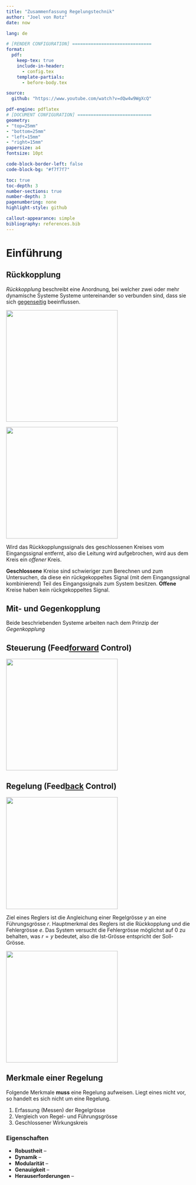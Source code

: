 ```yaml
---
title: "Zusammenfassung Regelungstechnik"
author: "Joel von Rotz"
date: now

lang: de

# [RENDER CONFIGURATION] ==============================
format:
  pdf:
    keep-tex: true
    include-in-header:
      - config.tex
    template-partials:
      - before-body.tex

source:
  github: "https://www.youtube.com/watch?v=dQw4w9WgXcQ"

pdf-engine: pdflatex
# [DOCUMENT CONFIGURATION] ============================
geometry: 
- "top=25mm"
- "bottom=25mm"
- "left=15mm"
- "right=15mm"
papersize: a4
fontsize: 10pt

code-block-border-left: false
code-block-bg: "#f7f7f7"

toc: true
toc-depth: 3
number-sections: true
number-depth: 3
pagenumbering: none
highlight-style: github

callout-appearance: simple
bibliography: references.bib
---
```


`\begin{multicols}{2}`{=latex}

# Einführung

## Rückkopplung

*Rückkopplung* beschreibt eine Anordnung, bei welcher zwei oder mehr dynamische Systeme Systeme untereinander so verbunden sind, dass sie sich [gegenseitig]{.underline} beeinflussen.

![](images/closed_loop.png){width="8cm"}

![](images/open-loop.png){width="8cm"}

Wird das Rückkopplungssignals des geschlossenen Kreises vom Eingangssignal entfernt, also die Leitung wird aufgebrochen, wird aus dem Kreis ein *offener* Kreis.

::: callout-caution
**Geschlossene** Kreise sind schwieriger zum Berechnen und zum Untersuchen, da diese ein rückgekoppeltes Signal (mit dem Eingangssignal kombinierend) Teil des Eingangssignals zum System besitzen. **Offene** Kreise haben kein rückgekoppeltes Signal.
:::

## Mit- und Gegenkopplung

Beide beschriebenden Systeme arbeiten nach dem Prinzip der *Gegenkopplung*

## Steuerung (Feed[forward]{.underline} Control)

![](images/steuerung.png){width="8cm"}

## Regelung (Feed[back]{.underline} Control)

![](images/regelung.png){width="8cm"}

Ziel eines Reglers ist die Angleichung einer Regelgrösse $y$ an eine Führungsgrösse $r$. Hauptmerkmal des Reglers ist die Rückkopplung und die Fehlergrösse $e$. Das System versucht die Fehlergrösse möglichst auf $0$ zu behalten, was $r = y$ bedeutet, also die Ist-Grösse entspricht der Soll-Grösse.

![](images/definition_regelung.png){width="8cm"}

```{=latex}
\begin{conditions}
 r & Führungsgrösse (Soll-Wert) \\
 e & Regelfehler \\
 u & Stellgrösse \\
 y & Regelgrösse (Ist-Wert) \\
 v & Störgrösse
\end{conditions}
```
::: callout-note
## Merkmale einer Regelung

Folgende Merkmale **muss** eine Regelung aufweisen. Liegt eines nicht vor, so handelt es sich nicht um eine Regelung.

1.  Erfassung (Messen) der Regelgrösse
2.  Vergleich von Regel- und Führungsgrösse
3.  Geschlossener Wirkungskreis
:::

```{=latex}
\begin{align*}
y = R \cdot P \cdot e = R \cdot P\ (r-y)= R \cdot P \cdot r - R \cdot P \cdot y \\
y + R \cdot P \cdot y = R \cdot P \cdot r\quad \Rightarrow\quad\frac{y}{r}=\frac{R\cdot P}{1+R\cdot P} \stackrel{!}{=} \underline{1}
\end{align*}
```
### Eigenschaften

-   **Robustheit** --
-   **Dynamik** --
-   **Modularität** --
-   **Genauigkeit** --
-   **Herauserforderungen** --

`\end{multicols}`{=latex}
